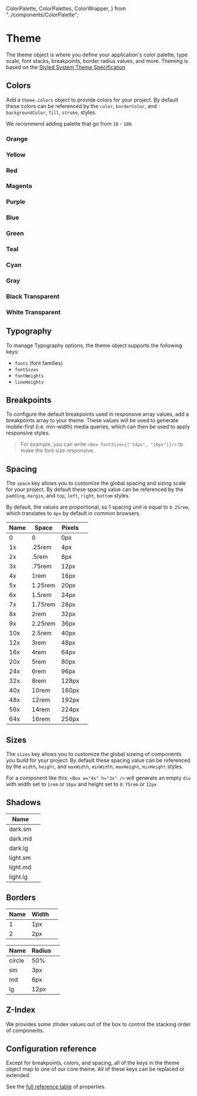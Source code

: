   ColorPalette,
  ColorPalettes,
  ColorWrapper,
} from "../components/ColorPalette";

# Theme

The theme object is where you define your application's color palette, type
scale, font stacks, breakpoints, border radius values, and more. Theming is based on the
[Styled System Theme Specification](https://styled-system.com/theme-specification)

## Colors

Add a `theme.colors` object to provide colors for your project. By default these
colors can be referenced by the `color`, `borderColor`, and `backgroundColor`,
`fill`, `stroke`, styles.

We recommend adding palette that go from `10` - `100`.

<ThemeParser theme="colors" />

### Orange

<ColorWrapper>
  <ColorPalettes color="orange" />
</ColorWrapper>

### Yellow

<ColorWrapper>
  <ColorPalettes color="yellow" />
</ColorWrapper>

### Red

<ColorWrapper>
  <ColorPalettes color="red" />
</ColorWrapper>

### Magenta

<ColorWrapper>
  <ColorPalettes color="magenta" />
</ColorWrapper>

### Purple

<ColorWrapper>
  <ColorPalettes color="purple" />
</ColorWrapper>

### Blue

<ColorWrapper>
  <ColorPalettes color="blue" />
</ColorWrapper>

### Green

<ColorWrapper>
  <ColorPalettes color="green" />
</ColorWrapper>

### Teal

<ColorWrapper>
  <ColorPalettes color="teal" />
</ColorWrapper>

### Cyan

<ColorWrapper>
  <ColorPalettes color="cyan" />
</ColorWrapper>

### Gray

<ColorWrapper>
  <ColorPalettes color="gray" />
</ColorWrapper>

### Black Transparent

<ColorWrapper>
  <ColorPalettes color="black" />
</ColorWrapper>

### White Transparent

<ColorWrapper>
  <ColorPalettes color="white" />
</ColorWrapper>


## Typography

To manage Typography options, the theme object supports the following keys:

- `fonts` (font families)
- `fontSizes`
- `fontWeights`
- `lineHeights`

<ThemeParser theme="fonts" />
<ThemeParser theme="fontSizes" />
<ThemeParser theme="fontWeights" />
<ThemeParser theme="lineHeights" />

## Breakpoints

To configure the default breakpoints used in responsive array values, add a
breakpoints array to your theme. These values will be used to generate
mobile-first (i.e. min-width) media queries, which can then be used to apply
responsive styles.

> For example, you can write `<Box fontSize={["14px", "16px"]}/>` to make the
> font size responsive.

<ThemeParser theme="breakpoints" />

## Spacing

The `space` key allows you to customize the global spacing and sizing scale for
your project. By default these spacing value can be referenced by the `padding`,
`margin`, and `top`, `left`, `right`, `bottom` styles.

<ThemeParser theme="space" />

By default, the values are proportional, so 1 spacing unit is equal to
`0.25rem`, which translates to `4px` by default in common browsers.


| Name | Space   | Pixels |                                    |
| ---- | ------- | ------ | ---------------------------------- |
| 0    | 0       | 0px    | <Box bg="blue:60" h="4x" w={0}/>   |
| 1x   | .25rem  | 4px    | <Box bg="blue:60" h="4x" w="1x"/>  |
| 2x   | .5rem   | 8px    | <Box bg="blue:60" h="4x" w="2x"/>  |
| 3x   | .75rem  | 12px   | <Box bg="blue:60" h="4x" w="3x"/>  |
| 4x   | 1rem    | 16px   | <Box bg="blue:60" h="4x" w="4x"/>  |
| 5x   | 1.25rem | 20px   | <Box bg="blue:60" h="4x" w="5x"/>  |
| 6x   | 1.5rem  | 24px   | <Box bg="blue:60" h="4x" w="6x"/>  |
| 7x   | 1.75rem | 28px   | <Box bg="blue:60" h="4x" w="7x"/>  |
| 8x   | 2rem    | 32px   | <Box bg="blue:60" h="4x" w="8x"/>  |
| 9x   | 2.25rem | 36px   | <Box bg="blue:60" h="4x" w="9x"/>  |
| 10x  | 2.5rem  | 40px   | <Box bg="blue:60" h="4x" w="10x"/> |
| 12x  | 3rem    | 48px   | <Box bg="blue:60" h="4x" w="12x"/> |
| 16x  | 4rem    | 64px   | <Box bg="blue:60" h="4x" w="16x"/> |
| 20x  | 5rem    | 80px   | <Box bg="blue:60" h="4x" w="20x"/> |
| 24x  | 6rem    | 96px   | <Box bg="blue:60" h="4x" w="24x"/> |
| 32x  | 8rem    | 128px  | <Box bg="blue:60" h="4x" w="32x"/> |
| 40x  | 10rem   | 160px  | <Box bg="blue:60" h="4x" w="40x"/> |
| 48x  | 12rem   | 192px  | <Box bg="blue:60" h="4x" w="48x"/> |
| 56x  | 14rem   | 224px  | <Box bg="blue:60" h="4x" w="56x"/> |
| 64x  | 16rem   | 256px  | <Box bg="blue:60" h="4x" w="64x"/> |

## Sizes

The `sizes` key allows you to customize the global sizeing of components you
build for your project. By default these spacing value can be referenced by the
`width`, `height`, and `maxWidth`, `minWidth`, `maxHeight`, `minHeight` styles.

<ThemeParser theme="sizes" />

For a component like this: `<Box w="4x" h="3x" />` will generate an empty `div`
with width set to `1rem` or `16px` and height set to `0.75rem` or `12px`


## Shadows

<ThemeParser theme="shadows" />

| Name     |                                                                                       |
| -------- | --------------------------------------------------------------------------------------|
| dark.sm  | <Box size="20x" p="4x" bg="gray:90"><Box size="12x" boxShadow="dark.sm" border={1} borderColor="gray:70" /></Box>  |
| dark.md  | <Box size="20x" p="4x" bg="gray:90"><Box size="12x" boxShadow="dark.md" border={1} borderColor="gray:70" /></Box>  |
| dark.lg  | <Box size="20x" p="4x" bg="gray:90"><Box size="12x" boxShadow="dark.lg" border={1} borderColor="gray:70" /></Box>  |
| light.sm | <Box size="20x" p="4x" bg="white"><Box size="12x" boxShadow="light.sm" border={1} borderColor="gray:20" /></Box>  |
| light.md | <Box size="20x" p="4x" bg="white"><Box size="12x" boxShadow="light.md" border={1} borderColor="gray:20" /></Box>  |
| light.lg | <Box size="20x" p="4x" bg="white"><Box size="12x" boxShadow="light.lg" border={1} borderColor="gray:20" /></Box>  |

## Borders

<ThemeParser theme="borders" />
<ThemeParser theme="borderWidths" />
<ThemeParser theme="radii" />

| Name | Width         |                                                                 |
| ---- | ------------- | --------------------------------------------------------------- |
| 1    | 1px           | <Box borderTop="1" borderTopColor="white:emphasis" w="64x"/>    |
| 2    | 2px           | <Box borderTop="2" borderTopColor="white:emphasis" w="64x"/>    |


| Name     | Radius    |                                                                                         |
| -------- | --------- | --------------------------------------------------------------------------------------- |
| circle   | 50%       | <Box border="1" borderColor="white:emphasis" borderRadius="circle" h="12x" w="12x"/>    |
| sm       | 3px       | <Box border="1" borderColor="white:emphasis" borderRadius="sm" h="12x" w="12x"/>        |
| md       | 6px       | <Box border="1" borderColor="white:emphasis" borderRadius="md" h="12x" w="12x"/>        |
| lg       | 12px      | <Box border="1" borderColor="white:emphasis" borderRadius="lg" h="12x" w="12x"/>        |


## Z-Index

We provides some zIndex values out of the box to control the stacking order
of components.

<ThemeParser theme="zIndices" />


## Configuration reference

Except for breakpoints, colors, and spacing, all of the keys in the theme object
map to one of our core theme. All of these keys can be replaced or
extended.

See the <a href="https://styled-system.com/table" target="_blank">full reference
table</a> of properties.